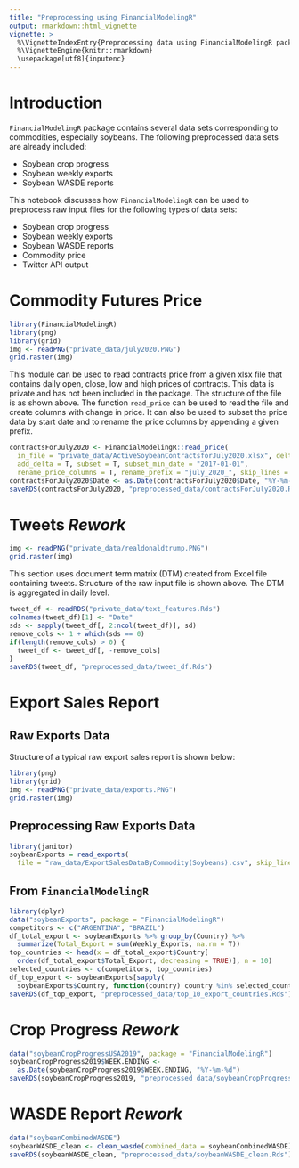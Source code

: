 ```yaml
---
title: "Preprocessing using FinancialModelingR"
output: rmarkdown::html_vignette
vignette: >
  %\VignetteIndexEntry{Preprocessing data using FinancialModelingR package}
  %\VignetteEngine{knitr::rmarkdown}
  \usepackage[utf8]{inputenc}
---
```


# Introduction

`FinancialModelingR` package contains several data sets corresponding to commodities, especially soybeans. The following preprocessed data sets are already included:

- Soybean crop progress
- Soybean weekly exports
- Soybean WASDE reports

This notebook discusses how `FinancialModelingR` can be used to preprocess raw input files for the following types of data sets:

- Soybean crop progress
- Soybean weekly exports
- Soybean WASDE reports
- Commodity price
- Twitter API output

# Commodity Futures Price

```r
library(FinancialModelingR)
library(png)
library(grid)
img <- readPNG("private_data/july2020.PNG")
grid.raster(img)
```

This module can be used to read contracts price from a given xlsx file that contains daily open, close, low and high prices of contracts. This data is private and has not been included in the package. The structure of the file is as shown above. The function `read_price` can be used to read the file and create columns with change in price. It can also be used to subset the price data by start date and to rename the price columns by appending a given prefix.

```r
contractsForJuly2020 <- FinancialModelingR::read_price(
  in_file = "private_data/ActiveSoybeanContractsforJuly2020.xlsx", delta_price = T,
  add_delta = T, subset = T, subset_min_date = "2017-01-01",
  rename_price_columns = T, rename_prefix = "july_2020_", skip_lines = 3)
contractsForJuly2020$Date <- as.Date(contractsForJuly2020$Date, "%Y-%m-%d")
saveRDS(contractsForJuly2020, "preprocessed_data/contractsForJuly2020.Rds")
```

# Tweets *Rework*

```r
img <- readPNG("private_data/realdonaldtrump.PNG")
grid.raster(img)
```

This section uses document term matrix (DTM) created from Excel file containing tweets. Structure of the raw input file is shown above. The DTM is aggregated in daily level.

```r
tweet_df <- readRDS("private_data/text_features.Rds")
colnames(tweet_df)[1] <- "Date"
sds <- sapply(tweet_df[, 2:ncol(tweet_df)], sd)
remove_cols <- 1 + which(sds == 0)
if(length(remove_cols) > 0) {
  tweet_df <- tweet_df[, -remove_cols]
}
saveRDS(tweet_df, "preprocessed_data/tweet_df.Rds")
```

# Export Sales Report

## Raw Exports Data

Structure of a typical raw export sales report is shown below:

```r
library(png)
library(grid)
img <- readPNG("private_data/exports.PNG")
grid.raster(img)
```

## Preprocessing Raw Exports Data

```r
library(janitor)
soybeanExports = read_exports(
  file = "raw_data/ExportSalesDataByCommodity(Soybeans).csv", skip_lines = 4)
```

## From `FinancialModelingR`

```r
library(dplyr)
data("soybeanExports", package = "FinancialModelingR")
competitors <- c("ARGENTINA", "BRAZIL")
df_total_export <- soybeanExports %>% group_by(Country) %>%
  summarize(Total_Export = sum(Weekly_Exports, na.rm = T))
top_countries <- head(x = df_total_export$Country[
  order(df_total_export$Total_Export, decreasing = TRUE)], n = 10)
selected_countries <- c(competitors, top_countries)
df_top_export <- soybeanExports[sapply(
  soybeanExports$Country, function(country) country %in% selected_countries), ]
saveRDS(df_top_export, "preprocessed_data/top_10_export_countries.Rds")
```

# Crop Progress *Rework*

```r
data("soybeanCropProgressUSA2019", package = "FinancialModelingR")
soybeanCropProgress2019$WEEK.ENDING <-
  as.Date(soybeanCropProgress2019$WEEK.ENDING, "%Y-%m-%d")
saveRDS(soybeanCropProgress2019, "preprocessed_data/soybeanCropProgress2019.Rds")
```

# WASDE Report *Rework*

```r
data("soybeanCombinedWASDE")
soybeanWASDE_clean <- clean_wasde(combined_data = soybeanCombinedWASDE)
saveRDS(soybeanWASDE_clean, "preprocessed_data/soybeanWASDE_clean.Rds")
```
